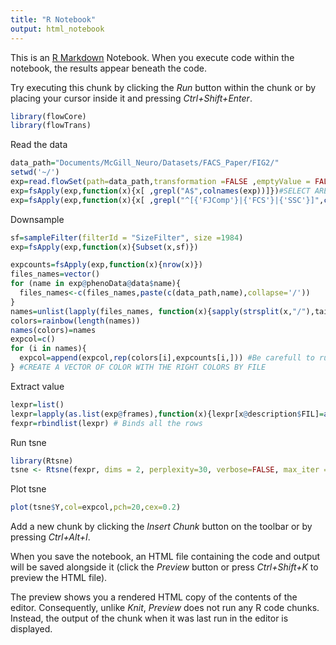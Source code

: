 ```yaml
---
title: "R Notebook"
output: html_notebook
---
```


This is an [R Markdown](http://rmarkdown.rstudio.com) Notebook. When you execute code within the notebook, the results appear beneath the code. 

Try executing this chunk by clicking the *Run* button within the chunk or by placing your cursor inside it and pressing *Ctrl+Shift+Enter*. 

```r
library(flowCore)
library(flowTrans)
```

Read the data
```r
data_path="Documents/McGill_Neuro/Datasets/FACS_Paper/FIG2/"
setwd('~/')
exp=read.flowSet(path=data_path,transformation =FALSE ,emptyValue = FALSE,package="flowWorkspace")
exp=fsApply(exp,function(x){x[ ,grepl("A$",colnames(exp))]})#SELECT AREA VALUES
exp=fsApply(exp,function(x){x[ ,grepl("^[{'FJComp'}|{'FCS'}|{'SSC'}]",colnames(exp))]})#SELECT TRANSFORMED CHANNELS
```

Downsample
```r
sf=sampleFilter(filterId = "SizeFilter", size =1984)
exp=fsApply(exp,function(x){Subset(x,sf)})

expcounts=fsApply(exp,function(x){nrow(x)})
files_names=vector()
for (name in exp@phenoData@data$name){
  files_names<-c(files_names,paste(c(data_path,name),collapse='/'))
} 
names=unlist(lapply(files_names, function(x){sapply(strsplit(x,"/"),tail,1)}))
colors=rainbow(length(names))
names(colors)=names
expcol=c()
for (i in names){
  expcol=append(expcol,rep(colors[i],expcounts[i,])) #Be carefull to run the color thing just one time
} #CREATE A VECTOR OF COLOR WITH THE RIGHT COLORS BY FILE

```

Extract value
```r
lexpr=list()
lexpr=lapply(as.list(exp@frames),function(x){lexpr[x@description$FIL]=as.data.frame(x@exprs)}) #Extract intensity values
fexpr=rbindlist(lexpr) # Binds all the rows
```

Run tsne
```r
library(Rtsne)
tsne <- Rtsne(fexpr, dims = 2, perplexity=30, verbose=FALSE, max_iter = 1000,eta=5288)
```

Plot tsne
```r
plot(tsne$Y,col=expcol,pch=20,cex=0.2)
```

Add a new chunk by clicking the *Insert Chunk* button on the toolbar or by pressing *Ctrl+Alt+I*.

When you save the notebook, an HTML file containing the code and output will be saved alongside it (click the *Preview* button or press *Ctrl+Shift+K* to preview the HTML file).

The preview shows you a rendered HTML copy of the contents of the editor. Consequently, unlike *Knit*, *Preview* does not run any R code chunks. Instead, the output of the chunk when it was last run in the editor is displayed.
